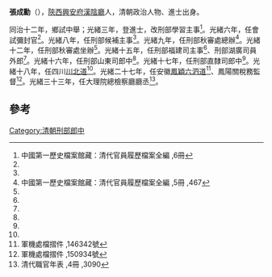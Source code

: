 {{hatnote|关于中华民国武术家，参见{{link-en|張祖堯|Chang Dsu Yao}}。}}
'''張成勳'''（{{bd|1852年||？}}），[[陝西|陝西]][[興安府|興安府]][[漢陰廳|漢陰廳]]人，清朝政治人物、進士出身。

同治十二年，鄉試中舉；光緒三年，登進士，改刑部學習主事<ref name=":0">中國第一歷史檔案館藏：清代官員履歷檔案全編 ,6冊</ref>{{Rp|504}}。光緒六年，任會試彌封官<ref name=":0" />{{Rp|504}}。光緒八年，任刑部候補主事<ref name=":0" />{{Rp|504}}。光緒九年，任刑部秋審處總辦<ref name=":1">中國第一歷史檔案館藏：清代官員履歷檔案全編 ,5冊 ,467</ref>{{Rp|467}}。光緒十二年，任刑部秋審處坐辦<ref name=":1" />{{Rp|467}}。光緒十五年，任刑部福建司主事<ref name=":0" />{{Rp|504}}、刑部湖廣司員外郎<ref name=":0" />{{Rp|504}}。光緒十六年，任刑部山東司郎中<ref name=":0" />{{Rp|504}}。光緒十七年，任刑部直隸司郎中<ref name=":0" />{{Rp|504}}。光緒十八年，任四川[[川北道|川北道]]<ref name=":0" />{{Rp|504}}。光緒二十七年，任安徽[[鳳穎六泗道|鳳穎六泗道]]<ref>軍機處檔摺件 ,146342號</ref>、鳳陽關稅務監督<ref>軍機處檔摺件 ,150934號</ref>。光緒三十三年，任大理院總檢察廳廳丞<ref>清代職官年表 ,4冊 ,3090</ref>。

==參考==
{{reflist|2}}
{{清朝人物小作品}}
{{光緒三年丁丑科殿試金榜}}
[[Category:清朝刑部郎中|Category:清朝刑部郎中]]
